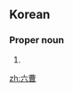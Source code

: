 ==Korean==
{{ko-hanjatab}}

===Proper noun===
{{ko-proper noun|rv=yukjo|hangeul=육조}}

# {{hanja form of|육조|Six Ministries of Joseon}}

[[zh:六曹]]